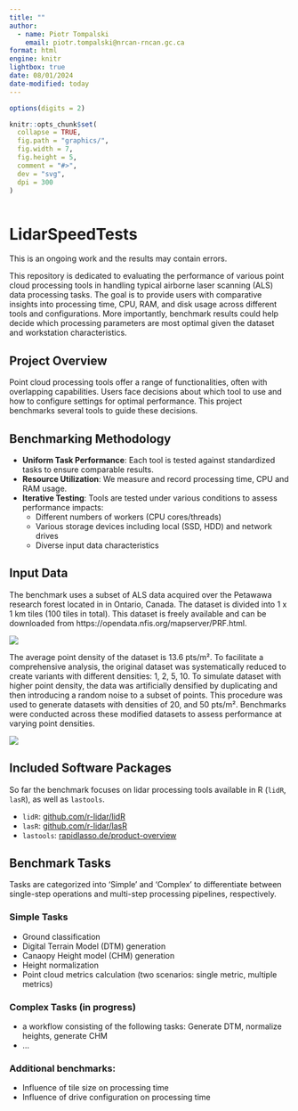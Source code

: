 ```yaml
---
title: ""
author:
  - name: Piotr Tompalski
    email: piotr.tompalski@nrcan-rncan.gc.ca
format: html
engine: knitr
lightbox: true
date: 08/01/2024
date-modified: today
---
```


```r
options(digits = 2)

knitr::opts_chunk$set(
  collapse = TRUE,
  fig.path = "graphics/",
  fig.width = 7,
  fig.height = 5,
  comment = "#>",
  dev = "svg",
  dpi = 300
)



```

# LidarSpeedTests

::: callout-warning
This is an ongoing work and the results may contain errors.
:::

This repository is dedicated to evaluating the performance of various point cloud processing tools in handling typical airborne laser scanning (ALS) data processing tasks. The goal is to provide users with comparative insights into processing time, CPU, RAM, and disk usage across different tools and configurations. More importantly, benchmark results could help decide which processing parameters are most optimal given the dataset and workstation characteristics.

## Project Overview

Point cloud processing tools offer a range of functionalities, often with overlapping capabilities. Users face decisions about which tool to use and how to configure settings for optimal performance. This project benchmarks several tools to guide these decisions.

## Benchmarking Methodology

-   **Uniform Task Performance**: Each tool is tested against standardized tasks to ensure comparable results.
-   **Resource Utilization**: We measure and record processing time, CPU and RAM usage.
-   **Iterative Testing**: Tools are tested under various conditions to assess performance impacts:
    -   Different numbers of workers (CPU cores/threads)
    -   Various storage devices including local (SSD, HDD) and network drives
    -   Diverse input data characteristics

## Input Data

The benchmark uses a subset of ALS data acquired over the Petawawa research forest located in in Ontario, Canada. The dataset is divided into 1 x 1 km tiles (100 tiles in total). This dataset is freely available and can be downloaded from https://opendata.nfis.org/mapserver/PRF.html.

![](graphics/data.png)

The average point density of the dataset is 13.6 pts/m². To facilitate a comprehensive analysis, the original dataset was systematically reduced to create variants with different densities: 1, 2, 5, 10. To simulate dataset with higher point density, the data was artificially densified by duplicating and then introducing a random noise to a subset of points. This procedure was used to generate datasets with densities of 20, and 50 pts/m². Benchmarks were conducted across these modified datasets to assess performance at varying point densities.

![](graphics/data_density_crossections.png)

## Included Software Packages

So far the benchmark focuses on lidar processing tools available in R (`lidR`, `lasR`), as well as `lastools`.

-   `lidR`: [github.com/r-lidar/lidR](https://github.com/r-lidar/lidR)
-   `lasR`: [github.com/r-lidar/lasR](https://github.com/r-lidar/lasR)
-   `lastools`: [rapidlasso.de/product-overview](https://rapidlasso.de/product-overview/)

## Benchmark Tasks

Tasks are categorized into 'Simple' and 'Complex' to differentiate between single-step operations and multi-step processing pipelines, respectively.

### Simple Tasks

-   Ground classification
-   Digital Terrain Model (DTM) generation
-   Canaopy Height model (CHM) generation
-   Height normalization
-   Point cloud metrics calculation (two scenarios: single metric, multiple metrics)

### Complex Tasks (in progress)

-   a workflow consisting of the following tasks: Generate DTM, normalize heights, generate CHM
-   ...

### Additional benchmarks:

-   Influence of tile size on processing time
-   Influence of drive configuration on processing time
